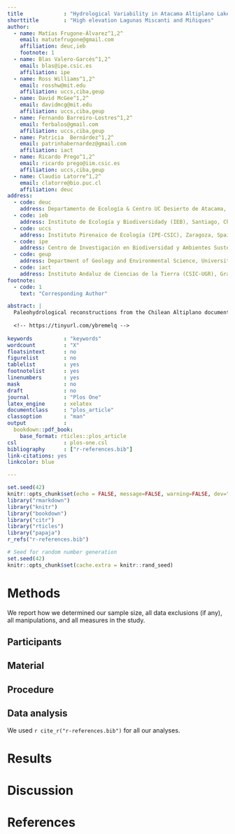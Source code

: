 ```yaml
---
title             : "Hydrological Variability in Atacama Altiplano Lakes During The Last Millennia"
shorttitle        : "High elevation Lagunas Miscanti and Miñiques"
author:
  - name: Matías Frugone-Álvarez^1,2^
    email: matutefrugone@gmail.com
    affiliation: deuc,ieb
    footnote: 1
  - name: Blas Valero-Garcés^1,2^
    email: blas@ipe.csic.es 
    affiliation: ipe
  - name: Ross Williams^1,2^
    email: rosshw@mit.edu
    affiliation: uccs,ciba,geup
  - name: David McGee^1,2^
    email: davidmcg@mit.edu 
    affiliation: uccs,ciba,geup
  - name: Fernando Barreiro-Lostres^1,2^
    email: ferbalos@gmail.com 
    affiliation: uccs,ciba,geup
  - name: Patricia  Bernárdez^1,2^
    email: patrinhabernardez@gmail.com 
    affiliation: iact
  - name: Ricardo Prego^1,2^
    email: ricardo prego@iim.csic.es 
    affiliation: uccs,ciba,geup
  - name: Claudio Latorre^1,2^
    email: clatorre@bio.puc.cl 
    affiliation: deuc
address:
  - code: deuc
    address: Departamento de Ecología & Centro UC Desierto de Atacama, Pontificia Universidad Católica de Chile, Santiago, Chile.
  - code: ieb
    address: Instituto de Ecología y Biodiversidady (IEB), Santiago, Chile
  - code: uccs
    address: Instituto Pirenaico de Ecología (IPE-CSIC), Zaragoza, Spain.
  - code: ipe
    address: Centro de Investigación en Biodiversidad y Ambientes Sustentables (CIBAS), Chile 
  - code: geup
    address: Department of Geology and Environmental Science, University of Pittsburgh, Pittsburgh, USA      
  - code: iact
    address: Instituto Andaluz de Ciencias de la Tierra (CSIC-UGR), Granada, Spain
footnote:
  - code: 1
    text: "Corresponding Author"

abstract: |
  Paleohydrological reconstructions from the Chilean Altiplano document abrupt moisture fluctuations during the last millennia. Although the end of the mid Holocene aridity and the onset of more humid conditions between 6--4 ka has been identified in numerous regional marine and terrestrial sites, the timing of late Holocene dry and humid phases shows large regional variability. Laguna Miscanti and Laguna Miñiques (23$^\circ$ 43'S -- 67$^\circ$ 46'W, 4140 m asl) are topographically closed, but connected by surface outflow from Miscanti. Sedimentological and geochemical indicators from two new cores show large facies changes, i.e. higher carbonate and evaporite deposition during more arid periods and increased organic productivity (both algal and macrophyte) during more humid phases. As in most Andean lakes located in volcanic settings, large 14C reservoir effects occur complicating 14C dating, so the age models include 210Pb and U/Th dating. In spite of dating uncertainties, both lakes show similar patterns during the last millennium. A humid phase in Laguna Miscanti prior to ca 1200 CE is coherent with rodent middens and geomorphological features indicative of a major pluvial/recharge event at lower altitudes (Atacama Desert) during the Medieval Climate Anomaly (ca 800 - 1300 CE). The LIA (1300 – 1850 CE) is characterized by several arid/humid cycles and the last century by a productivity increase. The hydrological changes observed during the last millennium illustrate the complex dynamics of recent climate evolution over the high altitude Andean plateau. Discrepancies between the northern and southern Altiplano records and with intermediate latitudes (Central Chile) records may reflect contrasting responses to external forcing (Westerlies versus South American Monsoon dynamics) along different climatic zones. 
  
  <!-- https://tinyurl.com/ybremelq -->
  
keywords          : "keywords"
wordcount         : "X"
floatsintext      : no
figurelist        : no
tablelist         : yes
footnotelist      : yes
linenumbers       : yes
mask              : no
draft             : no
journal           : "Plos One"
latex_engine      : xelatex
documentclass     : "plos_article"
classoption       : "man"
output            : 
  bookdown::pdf_book:
    base_format: rticles::plos_article 
csl               : plos-one.csl
bibliography      : ["r-references.bib"]
link-citations: yes
linkcolor: blue

---
```


```r
set.seed(42)
knitr::opts_chunk$set(echo = FALSE, message=FALSE, warning=FALSE, dev="cairo_pdf", fig.width=4, fig.height=4, fig.asp = 0.618, cache = TRUE, fig.align = "center")
library("rmarkdown")
library("knitr")
library("bookdown")
library("citr")
library("rticles")
library("papaja")
r_refs("r-references.bib")
```

```r
# Seed for random number generation
set.seed(42)
knitr::opts_chunk$set(cache.extra = knitr::rand_seed)
```



# Methods
We report how we determined our sample size, all data exclusions (if any), all manipulations, and all measures in the study. <!-- 21-word solution (Simmons, Nelson & Simonsohn, 2012; retrieved from http://ssrn.com/abstract=2160588) -->

## Participants

## Material

## Procedure

## Data analysis
We used `r cite_r("r-references.bib")` for all our analyses.


# Results

# Discussion


\newpage

# References

\begingroup
\setlength{\parindent}{-0.5in}
\setlength{\leftskip}{0.5in}

<div id="refs" custom-style="Bibliography"></div>
\endgroup
